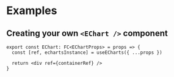 # Examples

## Creating your own `<EChart />` component

```tsx
export const EChart: FC<EChartProps> = props => {
  const [ref, echartsInstance] = useECharts({ ...props })

  return <div ref={containerRef} />
}
```
